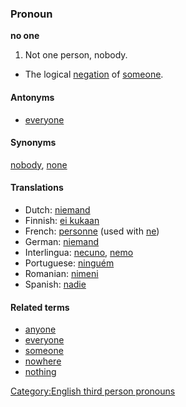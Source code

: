=== Pronoun ===

'''no one'''

#Not one person, nobody.
*The logical [[negation]] of [[someone]].

==== Antonyms ====
*[[everyone]]

==== Synonyms ====
[[nobody]], [[none]]

==== Translations ====
*Dutch: [[niemand]]
*Finnish: [[ei kukaan]]
*French: [[personne]] (used with [[ne]])
*German: [[niemand]]
*Interlingua: [[necuno]], [[nemo]]
*Portuguese: [[ninguém]]
*Romanian: [[nimeni]]
*Spanish: [[nadie]]

====Related terms====
*[[anyone]]
*[[everyone]]
*[[someone]]
*[[nowhere]]
*[[nothing]]

[[Category:English third person pronouns]]